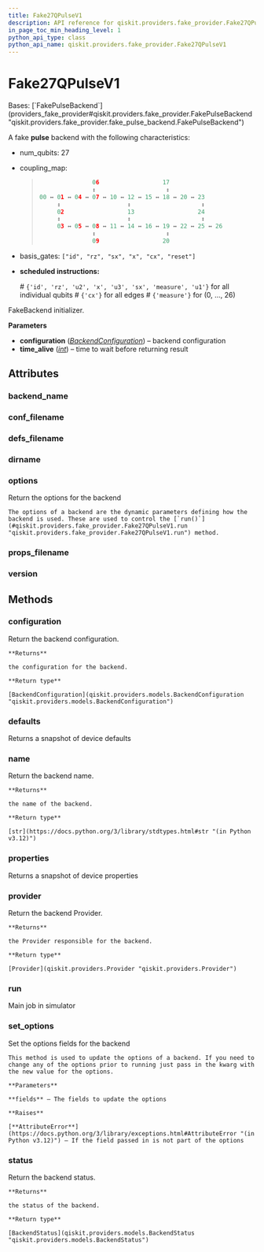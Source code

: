 ```yaml
---
title: Fake27QPulseV1
description: API reference for qiskit.providers.fake_provider.Fake27QPulseV1
in_page_toc_min_heading_level: 1
python_api_type: class
python_api_name: qiskit.providers.fake_provider.Fake27QPulseV1
---
```


# Fake27QPulseV1

<Class id="qiskit.providers.fake_provider.Fake27QPulseV1" isDedicatedPage={true} github="https://github.com/Qiskit/qiskit/tree/main/qiskit/providers/fake_provider/backends_v1/fake_27q_pulse/fake_27q_pulse_v1.py#L21-L50" signature="qiskit.providers.fake_provider.Fake27QPulseV1">
  Bases: [`FakePulseBackend`](providers_fake_provider#qiskit.providers.fake_provider.FakePulseBackend "qiskit.providers.fake_provider.fake_pulse_backend.FakePulseBackend")

  A fake **pulse** backend with the following characteristics:

  *   num\_qubits: 27

  *   coupling\_map:

      > ```python
      >                06                  17
      >                ↕                    ↕
      > 00 ↔ 01 ↔ 04 ↔ 07 ↔ 10 ↔ 12 ↔ 15 ↔ 18 ↔ 20 ↔ 23
      >      ↕                   ↕                    ↕
      >      02                  13                  24
      >      ↕                   ↕                    ↕
      >      03 ↔ 05 ↔ 08 ↔ 11 ↔ 14 ↔ 16 ↔ 19 ↔ 22 ↔ 25 ↔ 26
      >                ↕                    ↕
      >                09                  20
      > ```

  *   basis\_gates: `["id", "rz", "sx", "x", "cx", "reset"]`

  *   **scheduled instructions:**

      \# `{'id', 'rz', 'u2', 'x', 'u3', 'sx', 'measure', 'u1'}` for all individual qubits # `{'cx'}` for all edges # `{'measure'}` for (0, …, 26)

  FakeBackend initializer.

  **Parameters**

  *   **configuration** ([*BackendConfiguration*](qiskit.providers.models.BackendConfiguration "qiskit.providers.models.BackendConfiguration")) – backend configuration
  *   **time\_alive** ([*int*](https://docs.python.org/3/library/functions.html#int "(in Python v3.12)")) – time to wait before returning result

  ## Attributes

  ### backend\_name

  <Attribute id="qiskit.providers.fake_provider.Fake27QPulseV1.backend_name" name="backend_name" attributeValue="'fake_27q_pulse_v1'" />

  ### conf\_filename

  <Attribute id="qiskit.providers.fake_provider.Fake27QPulseV1.conf_filename" name="conf_filename" attributeValue="'conf_hanoi.json'" />

  ### defs\_filename

  <Attribute id="qiskit.providers.fake_provider.Fake27QPulseV1.defs_filename" name="defs_filename" attributeValue="'defs_hanoi.json'" />

  ### dirname

  <Attribute id="qiskit.providers.fake_provider.Fake27QPulseV1.dirname" name="dirname" attributeValue="'/home/runner/work/qiskit/qiskit/.tox/docs/lib/python3.9/site-packages/qiskit/providers/fake_provider/backends_v1/fake_27q_pulse'" />

  ### options

  <Attribute id="qiskit.providers.fake_provider.Fake27QPulseV1.options" name="options">
    Return the options for the backend

    The options of a backend are the dynamic parameters defining how the backend is used. These are used to control the [`run()`](#qiskit.providers.fake_provider.Fake27QPulseV1.run "qiskit.providers.fake_provider.Fake27QPulseV1.run") method.
  </Attribute>

  ### props\_filename

  <Attribute id="qiskit.providers.fake_provider.Fake27QPulseV1.props_filename" name="props_filename" attributeValue="'props_hanoi.json'" />

  ### version

  <Attribute id="qiskit.providers.fake_provider.Fake27QPulseV1.version" name="version" attributeValue="1" />

  ## Methods

  ### configuration

  <Function id="qiskit.providers.fake_provider.Fake27QPulseV1.configuration" name="configuration" github="https://github.com/Qiskit/qiskit/tree/main/qiskit/providers/backend.py#L141-L147" signature="configuration()">
    Return the backend configuration.

    **Returns**

    the configuration for the backend.

    **Return type**

    [BackendConfiguration](qiskit.providers.models.BackendConfiguration "qiskit.providers.models.BackendConfiguration")
  </Function>

  ### defaults

  <Function id="qiskit.providers.fake_provider.Fake27QPulseV1.defaults" name="defaults" github="https://github.com/Qiskit/qiskit/tree/main/qiskit/providers/fake_provider/fake_pulse_backend.py#L29-L33" signature="defaults()">
    Returns a snapshot of device defaults
  </Function>

  ### name

  <Function id="qiskit.providers.fake_provider.Fake27QPulseV1.name" name="name" github="https://github.com/Qiskit/qiskit/tree/main/qiskit/providers/backend.py#L180-L186" signature="name()">
    Return the backend name.

    **Returns**

    the name of the backend.

    **Return type**

    [str](https://docs.python.org/3/library/stdtypes.html#str "(in Python v3.12)")
  </Function>

  ### properties

  <Function id="qiskit.providers.fake_provider.Fake27QPulseV1.properties" name="properties" github="https://github.com/Qiskit/qiskit/tree/main/qiskit/providers/fake_provider/fake_qasm_backend.py#L44-L48" signature="properties()">
    Returns a snapshot of device properties
  </Function>

  ### provider

  <Function id="qiskit.providers.fake_provider.Fake27QPulseV1.provider" name="provider" github="https://github.com/Qiskit/qiskit/tree/main/qiskit/providers/backend.py#L158-L164" signature="provider()">
    Return the backend Provider.

    **Returns**

    the Provider responsible for the backend.

    **Return type**

    [Provider](qiskit.providers.Provider "qiskit.providers.Provider")
  </Function>

  ### run

  <Function id="qiskit.providers.fake_provider.Fake27QPulseV1.run" name="run" github="https://github.com/Qiskit/qiskit/tree/main/qiskit/providers/fake_provider/fake_backend.py#L535-L563" signature="run(run_input, **kwargs)">
    Main job in simulator
  </Function>

  ### set\_options

  <Function id="qiskit.providers.fake_provider.Fake27QPulseV1.set_options" name="set_options" github="https://github.com/Qiskit/qiskit/tree/main/qiskit/providers/backend.py#L122-L139" signature="set_options(**fields)">
    Set the options fields for the backend

    This method is used to update the options of a backend. If you need to change any of the options prior to running just pass in the kwarg with the new value for the options.

    **Parameters**

    **fields** – The fields to update the options

    **Raises**

    [**AttributeError**](https://docs.python.org/3/library/exceptions.html#AttributeError "(in Python v3.12)") – If the field passed in is not part of the options
  </Function>

  ### status

  <Function id="qiskit.providers.fake_provider.Fake27QPulseV1.status" name="status" github="https://github.com/Qiskit/qiskit/tree/main/qiskit/providers/backend.py#L166-L178" signature="status()">
    Return the backend status.

    **Returns**

    the status of the backend.

    **Return type**

    [BackendStatus](qiskit.providers.models.BackendStatus "qiskit.providers.models.BackendStatus")
  </Function>
</Class>

